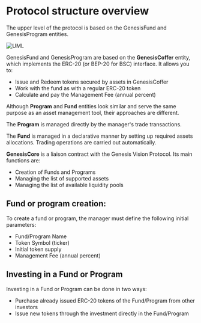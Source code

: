 # Protocol structure overview
The upper level of the protocol is based on the GenesisFund and GenesisProgram entities.

![UML](https://doc.genesis.vision/uml.png)


GenesisFund and GenesisProgram are based on the **GenesisCoffer** entity, which implements the ERC-20 (or BEP-20 for BSC) interface. It allows you to:
- Issue and Redeem tokens secured by assets in GenesisCoffer
- Work with the fund as with a regular ERC-20 token
- Calculate and pay the Management Fee (annual percent)

Although **Program** and **Fund** entities look similar and serve the same purpose as an asset management tool, their approaches are different.

The **Program** is managed directly by the manager's trade transactions. 

The **Fund** is managed in a declarative manner by setting up required assets allocations. Trading operations are carried out automatically.

**GenesisCore** is a liaison contract with the Genesis Vision Protocol. Its main functions are:
- Creation of Funds and Programs
- Managing the list of supported assets
- Managing the list of available liquidity pools


## Fund or program creation:
To create a fund or program, the manager must define the following initial parameters:
- Fund/Program Name
- Token Symbol (ticker)
- Initial token supply
- Management Fee (annual percent)


## Investing in a Fund or Program
Investing in a Fund or Program can be done in two ways:
- Purchase already issued ERC-20 tokens of the Fund/Program from other investors
- Issue new tokens through the investment directly in the Fund/Program


